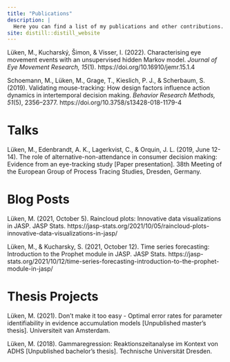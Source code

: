 ---
title: "Publications"
description: |
  Here you can find a list of my publications and other contributions.
site: distill::distill_website
---

Lüken, M., Kucharský, Šimon, & Visser, I. (2022). Characterising eye movement events with an unsupervised hidden Markov model. *Journal of Eye Movement Research, 15*(1). https://doi.org/10.16910/jemr.15.1.4

Schoemann, M., Lüken, M., Grage, T., Kieslich, P. J., & Scherbaum, S. (2019). Validating mouse-tracking: How design factors influence action dynamics in intertemporal decision making. *Behavior Research Methods, 51*(5), 2356–2377. https://doi.org/10.3758/s13428-018-1179-4

# Talks

Lüken, M., Edenbrandt, A. K., Lagerkvist, C., & Orquin, J. L. (2019, June 12-14). The role of alternative-non-attendance in consumer decision making: Evidence from an eye-tracking study [Paper presentation]. 38th Meeting of the European Group of Process Tracing Studies, Dresden, Germany.

# Blog Posts

Lüken, M. (2021, October 5). Raincloud plots: Innovative data visualizations in JASP. JASP Stats. https://jasp-stats.org/2021/10/05/raincloud-plots-innovative-data-visualizations-in-jasp/

Lüken, M., & Kucharsky, S. (2021, October 12). Time series forecasting: Introduction to the Prophet module in JASP. JASP Stats. https://jasp-stats.org/2021/10/12/time-series-forecasting-introduction-to-the-prophet-module-in-jasp/

# Thesis Projects

Lüken, M. (2021). Don't make it too easy - Optimal error rates for parameter identifiability in evidence accumulation models [Unpublished master's thesis]. Universiteit van Amsterdam.

Lüken, M. (2018). Gammaregression: Reaktionszeitanalyse im Kontext von ADHS [Unpublished bachelor's thesis]. Technische Universität Dresden.
